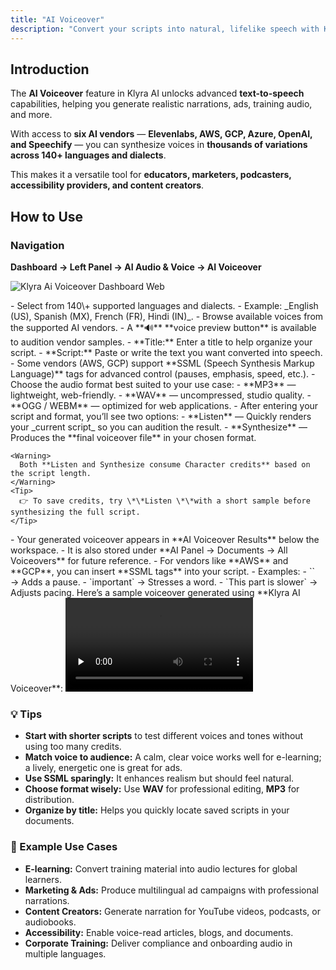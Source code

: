 ```yaml
---
title: "AI Voiceover"
description: "Convert your scripts into natural, lifelike speech with Klyra AI’s Text-to-Speech (TTS) engine. Choose from thousands of voices, 140+ languages, and multiple AI vendors to produce professional audio in minutes."
---
```


## Introduction

The **AI Voiceover** feature in Klyra AI unlocks advanced **text-to-speech** capabilities, helping you generate realistic narrations, ads, training audio, and more.

With access to **six AI vendors** — **Elevenlabs, AWS, GCP, Azure, OpenAI, and Speechify** — you can synthesize voices in **thousands of variations across 140\+ languages and dialects**.

This makes it a versatile tool for **educators, marketers, podcasters, accessibility providers, and content creators**.

## How to Use

### Navigation

**Dashboard → Left Panel → AI Audio & Voice → AI Voiceover**

<img
  src="/images/klyra-ai-voiceover-dashboard.webp"
  alt="Klyra Ai Voiceover Dashboard Web"
  class="border rounded-lg shadow-md"
/>

<Steps>
  <Step title="Pick your language">
    - Select from 140\+ supported languages and dialects.
    - Example: _English (US), Spanish (MX), French (FR), Hindi (IN)_.
  </Step>
  <Step title="Choose your voice">
    - Browse available voices from the supported AI vendors.
    - A **🔊** **voice preview button** is available to audition vendor samples.
  </Step>
  <Step title="Add your script details">
    - **Title:** Enter a title to help organize your script.
    - **Script:** Paste or write the text you want converted into speech.
    - Some vendors (AWS, GCP) support **SSML (Speech Synthesis Markup Language)** tags for advanced control (pauses, emphasis, speed, etc.).
  </Step>
  <Step title="Select output format">
    - Choose the audio format best suited to your use case:
      - **MP3** — lightweight, web-friendly.
      - **WAV** — uncompressed, studio quality.
      - **OGG / WEBM** — optimized for web applications.
  </Step>
  <Step title="Listen or Synthesize (consumes credits)">
    - After entering your script and format, you’ll see two options:
      - **Listen** — Quickly renders your _current script_ so you can audition the result.
      - **Synthesize** — Produces the **final voiceover file** in your chosen format.

    <Warning>
      Both **Listen and Synthesize consume Character credits** based on the script length.
    </Warning>
    <Tip>
      👉 To save credits, try \*\*Listen \*\*with a short sample before synthesizing the full script.
    </Tip>
  </Step>
  <Step title="Access your results">
    - Your generated voiceover appears in **AI Voiceover Results** below the workspace.
    - It is also stored under **AI Panel → Documents → All Voiceovers** for future reference.
  </Step>
  <Step title="Enhance with SSML (Optional)">
    - For vendors like **AWS** and **GCP**, you can insert **SSML tags** into your script.
    - Examples:
      - `<break time="1s"/>` → Adds a pause.
      - `<emphasis level="strong">important</emphasis>` → Stresses a word.
      - `<prosody rate="slow">This part is slower</prosody>` → Adjusts pacing.
  </Step>
  <Step title="🎧 Sample Output">
    Here’s a sample voiceover generated using **Klyra AI Voiceover**:
    <video controls preload="none" className="w-full h-[40px] rounded-md" src="https://klyra.ai/storage/video/when-the-world-falls-silent.mp4" />
    <Check>
      This demonstrates how natural and professional Klyra AI’s text-to-speech sounds when converting written content into lifelike audio.
    </Check>
  </Step>
</Steps>

### 💡 Tips

- **Start with shorter scripts** to test different voices and tones without using too many credits.
- **Match voice to audience:** A calm, clear voice works well for e-learning; a lively, energetic one is great for ads.
- **Use SSML sparingly:** It enhances realism but should feel natural.
- **Choose format wisely:** Use **WAV** for professional editing, **MP3** for distribution.
- **Organize by title:** Helps you quickly locate saved scripts in your documents.

### 📌 Example Use Cases

- **E-learning:** Convert training material into audio lectures for global learners.
- **Marketing & Ads:** Produce multilingual ad campaigns with professional narrations.
- **Content Creators:** Generate narration for YouTube videos, podcasts, or audiobooks.
- **Accessibility:** Enable voice-read articles, blogs, and documents.
- **Corporate Training:** Deliver compliance and onboarding audio in multiple languages.